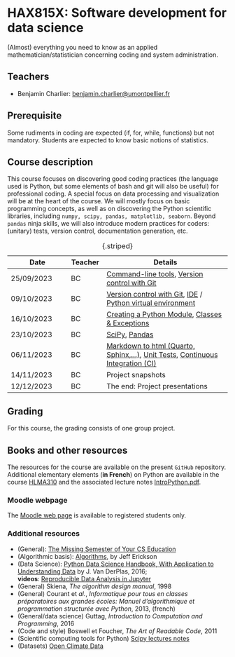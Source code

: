# HAX815X: Software development for data science

(Almost) everything you need to know as an applied mathematician/statistician concerning coding and system administration.

## Teachers

- Benjamin Charlier: [benjamin.charlier@umontpellier.fr](mailto:benjamin.charlier@umontpellier.fr)


## Prerequisite

Some rudiments in coding are expected (if, for, while, functions) but not mandatory. Students are expected to know basic notions of statistics.

## Course description

This course focuses on discovering good coding practices (the language used is Python, but some elements of bash and git will also be useful) for professional coding.
A special focus on data processing and visualization will be at the heart of the course.
We will mostly focus on basic programming concepts, as well as on discovering the Python scientific libraries, including ```numpy, scipy, pandas, matplotlib, seaborn```.
Beyond `pandas` ninja skills, we will also introduce modern practices for coders: (unitary) tests, version control, documentation generation, etc.

|Date      |Teacher |Details |
|----------|------|---------------------|
|25/09/2023|BC    |[Command-line tools](Courses/Bash/tp.qmd), [Version control with Git](Courses/Git/tp.qmd)|
|09/10/2023|BC    |[Version control with Git](Courses/Git/tp.qmd), [IDE](Courses/IDE/tp.qmd) / [Python virtual environment](Courses/Venv/tp.qmd)|
|16/10/2023|BC    |[Creating a Python Module](Courses/Python-modules/tp.qmd), [Classes & Exceptions](Courses/ClassesExceptions/tp.qmd)|
|23/10/2023|BC    |[SciPy](Courses/ScipyNumpy/tp.qmd), [Pandas](Courses/Pandas/tp.qmd)|
|06/11/2023|BC    |[Markdown to html (Quarto, Sphinx,...)](Courses/Docs/tp.qmd), [Unit Tests](Courses/Test/tp.qmd), [Continuous Integration (CI)](Courses/CI/tp.qmd)|
|14/11/2023|BC    |Project snapshots |
|12/12/2023|BC    |The end: Project presentations |
:  {.striped}


## Grading

For this course, the grading consists of one group project.

## Books and other resources

The resources for the course are available on the present `GitHub` repository. Additional elementary elements (**in French**) on Python are available in the course [HLMA310](http://josephsalmon.eu/HLMA310.html) and the associated lecture notes [IntroPython.pdf](http://josephsalmon.eu/enseignement/Montpellier/HLMA310/IntroPython.pdf).

### Moodle webpage

The [Moodle web page](https://moodle.umontpellier.fr/course/view.php?id=24820) is available to registered students only.

### Additional resources

*  (General): [The Missing Semester of Your CS Education](https://missing.csail.mit.edu/)
*  (Algorithmic basis): [Algorithms](https://jeffe.cs.illinois.edu/teaching/algorithms/#book), by Jeff Erickson
*  (Data Science): [Python Data Science Handbook, With Application to Understanding Data](https://jakevdp.github.io/PythonDataScienceHandbook/) by J. Van DerPlas, 2016;<br>
 **videos**: [Reproducible Data Analysis in Jupyter](http://jakevdp.github.io/blog/2017/03/03/reproducible-data-analysis-in-jupyter/)
*  (General) Skiena, *The algorithm design manual*, 1998
*  (General) Courant et *al.*, *Informatique pour tous en classes préparatoires aux grandes écoles: Manuel d'algorithmique et programmation structurée avec Python*, 2013, (french)
*  (General/data science) Guttag, *Introduction to Computation and Programming*,
2016
*  (Code and style) Boswell et Foucher, *The Art of Readable Code*, 2011
*  (Scientific computing tools for Python) [Scipy lectures notes](http://www.scipy-lectures.org/)
*  (Datasets) [Open Climate Data](http://openclimatedata.net/)
